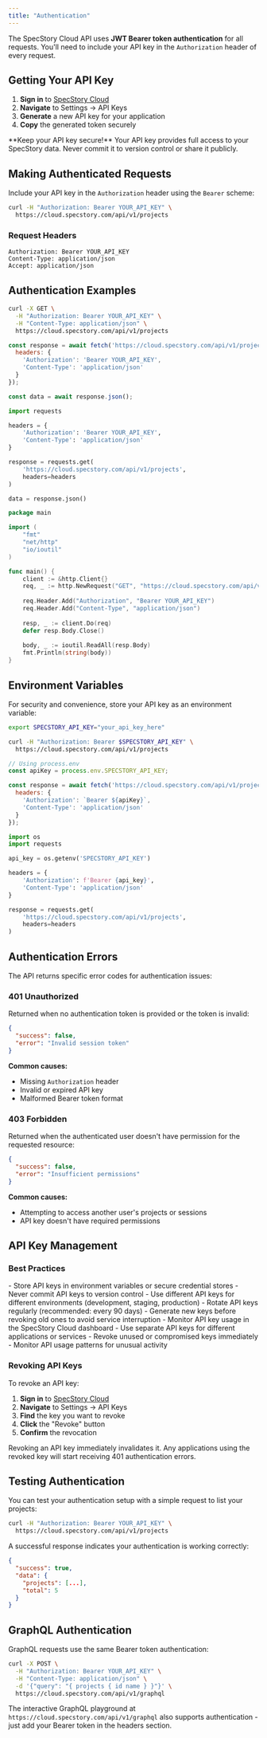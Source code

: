 ```yaml
---
title: "Authentication"
---
```


The SpecStory Cloud API uses **JWT Bearer token authentication** for all requests. You'll need to include your API key in the `Authorization` header of every request.

## Getting Your API Key

1. **Sign in** to [SpecStory Cloud](https://cloud.specstory.com)
2. **Navigate** to Settings → API Keys
3. **Generate** a new API key for your application
4. **Copy** the generated token securely

<Warning>
  **Keep your API key secure!** Your API key provides full access to your SpecStory data. Never commit it to version control or share it publicly.
</Warning>

## Making Authenticated Requests

Include your API key in the `Authorization` header using the `Bearer` scheme:

```bash
curl -H "Authorization: Bearer YOUR_API_KEY" \
  https://cloud.specstory.com/api/v1/projects
```

### Request Headers

```http
Authorization: Bearer YOUR_API_KEY
Content-Type: application/json
Accept: application/json
```

## Authentication Examples

<CodeGroup>

```bash cURL
curl -X GET \
  -H "Authorization: Bearer YOUR_API_KEY" \
  -H "Content-Type: application/json" \
  https://cloud.specstory.com/api/v1/projects
```

```javascript JavaScript
const response = await fetch('https://cloud.specstory.com/api/v1/projects', {
  headers: {
    'Authorization': 'Bearer YOUR_API_KEY',
    'Content-Type': 'application/json'
  }
});

const data = await response.json();
```

```python Python
import requests

headers = {
    'Authorization': 'Bearer YOUR_API_KEY',
    'Content-Type': 'application/json'
}

response = requests.get(
    'https://cloud.specstory.com/api/v1/projects',
    headers=headers
)

data = response.json()
```

```go Go
package main

import (
    "fmt"
    "net/http"
    "io/ioutil"
)

func main() {
    client := &http.Client{}
    req, _ := http.NewRequest("GET", "https://cloud.specstory.com/api/v1/projects", nil)
    
    req.Header.Add("Authorization", "Bearer YOUR_API_KEY")
    req.Header.Add("Content-Type", "application/json")
    
    resp, _ := client.Do(req)
    defer resp.Body.Close()
    
    body, _ := ioutil.ReadAll(resp.Body)
    fmt.Println(string(body))
}
```

</CodeGroup>

## Environment Variables

For security and convenience, store your API key as an environment variable:

<CodeGroup>

```bash Bash
export SPECSTORY_API_KEY="your_api_key_here"

curl -H "Authorization: Bearer $SPECSTORY_API_KEY" \
  https://cloud.specstory.com/api/v1/projects
```

```javascript Node.js
// Using process.env
const apiKey = process.env.SPECSTORY_API_KEY;

const response = await fetch('https://cloud.specstory.com/api/v1/projects', {
  headers: {
    'Authorization': `Bearer ${apiKey}`,
    'Content-Type': 'application/json'
  }
});
```

```python Python
import os
import requests

api_key = os.getenv('SPECSTORY_API_KEY')

headers = {
    'Authorization': f'Bearer {api_key}',
    'Content-Type': 'application/json'
}

response = requests.get(
    'https://cloud.specstory.com/api/v1/projects',
    headers=headers
)
```

</CodeGroup>

## Authentication Errors

The API returns specific error codes for authentication issues:

### 401 Unauthorized

Returned when no authentication token is provided or the token is invalid:

```json
{
  "success": false,
  "error": "Invalid session token"
}
```

**Common causes:**
- Missing `Authorization` header
- Invalid or expired API key
- Malformed Bearer token format

### 403 Forbidden

Returned when the authenticated user doesn't have permission for the requested resource:

```json
{
  "success": false,
  "error": "Insufficient permissions"
}
```

**Common causes:**
- Attempting to access another user's projects or sessions
- API key doesn't have required permissions

## API Key Management

### Best Practices

<AccordionGroup>
  <Accordion title="Secure Storage">
    - Store API keys in environment variables or secure credential stores
    - Never commit API keys to version control
    - Use different API keys for different environments (development, staging, production)
  </Accordion>

  <Accordion title="Key Rotation">
    - Rotate API keys regularly (recommended: every 90 days)
    - Generate new keys before revoking old ones to avoid service interruption
    - Monitor API key usage in the SpecStory Cloud dashboard
  </Accordion>

  <Accordion title="Access Control">
    - Use separate API keys for different applications or services
    - Revoke unused or compromised keys immediately
    - Monitor API usage patterns for unusual activity
  </Accordion>
</AccordionGroup>

### Revoking API Keys

To revoke an API key:

1. **Sign in** to [SpecStory Cloud](https://cloud.specstory.com)
2. **Navigate** to Settings → API Keys
3. **Find** the key you want to revoke
4. **Click** the "Revoke" button
5. **Confirm** the revocation

<Warning>
  Revoking an API key immediately invalidates it. Any applications using the revoked key will start receiving 401 authentication errors.
</Warning>

## Testing Authentication

You can test your authentication setup with a simple request to list your projects:

```bash
curl -H "Authorization: Bearer YOUR_API_KEY" \
  https://cloud.specstory.com/api/v1/projects
```

A successful response indicates your authentication is working correctly:

```json
{
  "success": true,
  "data": {
    "projects": [...],
    "total": 5
  }
}
```

## GraphQL Authentication

GraphQL requests use the same Bearer token authentication:

```bash
curl -X POST \
  -H "Authorization: Bearer YOUR_API_KEY" \
  -H "Content-Type: application/json" \
  -d '{"query": "{ projects { id name } }"}' \
  https://cloud.specstory.com/api/v1/graphql
```

The interactive GraphQL playground at `https://cloud.specstory.com/api/v1/graphql` also supports authentication - just add your Bearer token in the headers section.
